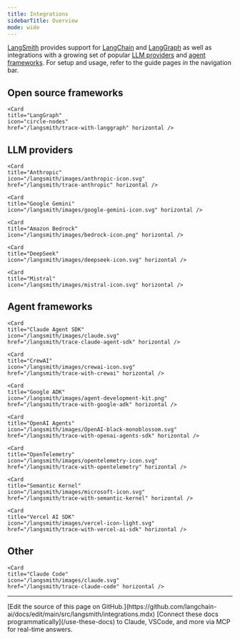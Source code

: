 ```yaml
---
title: Integrations
sidebarTitle: Overview
mode: wide
---
```


[LangSmith](https://smith.langchain.com/) provides support for [LangChain](/oss/python/langchain/overview) and [LangGraph](/oss/python/langgraph/overview) as well as integrations with a growing set of popular [LLM providers](#llm-providers) and [agent frameworks](#agent-frameworks). For setup and usage, refer to the guide pages in the navigation bar.

## Open source frameworks

<Columns cols={2}>
    <Card
    title="LangChain"
    icon="link"
    href="/langsmith/trace-with-langchain" horizontal />

    <Card
    title="LangGraph"
    icon="circle-nodes"
    href="/langsmith/trace-with-langgraph" horizontal />

</Columns>

## LLM providers

<Columns cols={2}>
    <Card
    title="OpenAI"
    icon="/langsmith/images/OpenAI-black-monoblossom.svg"
    href="/langsmith/trace-openai"
    horizontal />

    <Card
    title="Anthropic"
    icon="/langsmith/images/anthropic-icon.svg"
    href="/langsmith/trace-anthropic" horizontal />

    <Card
    title="Google Gemini"
    icon="/langsmith/images/google-gemini-icon.svg" horizontal />

    <Card
    title="Amazon Bedrock"
    icon="/langsmith/images/bedrock-icon.png" horizontal />

    <Card
    title="DeepSeek"
    icon="/langsmith/images/deepseek-icon.svg" horizontal />

    <Card
    title="Mistral"
    icon="/langsmith/images/mistral-icon.svg" horizontal />

</Columns>

## Agent frameworks

<Columns cols={3}>
    <Card
    title="AutoGen"
    icon="/langsmith/images/ag-icon.svg"
    href="/langsmith/trace-with-autogen" horizontal />

    <Card
    title="Claude Agent SDK"
    icon="/langsmith/images/claude.svg"
    href="/langsmith/trace-claude-agent-sdk" horizontal />

    <Card
    title="CrewAI"
    icon="/langsmith/images/crewai-icon.svg"
    href="/langsmith/trace-with-crewai" horizontal />

    <Card
    title="Google ADK"
    icon="/langsmith/images/agent-development-kit.png"
    href="/langsmith/trace-with-google-adk" horizontal />

    <Card
    title="OpenAI Agents"
    icon="/langsmith/images/OpenAI-black-monoblossom.svg"
    href="/langsmith/trace-with-openai-agents-sdk" horizontal />

    <Card
    title="OpenTelemetry"
    icon="/langsmith/images/opentelemetry-icon.svg"
    href="/langsmith/trace-with-opentelemetry" horizontal />

    <Card
    title="Semantic Kernel"
    icon="/langsmith/images/microsoft-icon.svg"
    href="/langsmith/trace-with-semantic-kernel" horizontal />

    <Card
    title="Vercel AI SDK"
    icon="/langsmith/images/vercel-icon-light.svg"
    href="/langsmith/trace-with-vercel-ai-sdk" horizontal />

</Columns>

## Other

<Columns cols={2}>
    <Card
    title="Instructor"
    icon="/langsmith/images/instructor-icon.svg"
    href="/langsmith/trace-with-instructor" horizontal />

    <Card
    title="Claude Code"
    icon="/langsmith/images/claude.svg"
    href="/langsmith/trace-claude-code" horizontal />

</Columns>

---

<Callout icon="pen-to-square" iconType="regular">
    [Edit the source of this page on GitHub.](https://github.com/langchain-ai/docs/edit/main/src/langsmith/integrations.mdx)
</Callout>
<Tip icon="terminal" iconType="regular">
    [Connect these docs programmatically](/use-these-docs) to Claude, VSCode, and more via MCP for    real-time answers.
</Tip>
